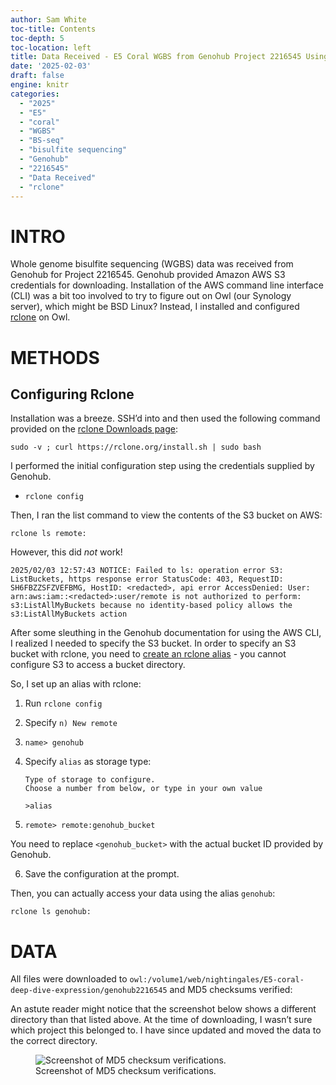 ```yaml
---
author: Sam White
toc-title: Contents
toc-depth: 5
toc-location: left
title: Data Received - E5 Coral WGBS from Genohub Project 2216545 Using Rclone on Owl
date: '2025-02-03'
draft: false
engine: knitr
categories: 
  - "2025"
  - "E5"
  - "coral"
  - "WGBS"
  - "BS-seq"
  - "bisulfite sequencing"
  - "Genohub"
  - "2216545"
  - "Data Received"
  - "rclone"
---
```

# INTRO

Whole genome bisulfite sequencing (WGBS) data was received from Genohub for Project 2216545. Genohub provided Amazon AWS S3 credentials for downloading. Installation of the AWS command line interface (CLI) was a bit too involved to try to figure out on Owl (our Synology server), which might be BSD Linux? Instead, I installed and configured [rclone](https://rclone.org/) on Owl.

# METHODS

## Configuring Rclone

Installation was a breeze. SSH'd into and then used the following command provided on the [rclone Downloads page](https://rclone.org/downloads/):

`sudo -v ; curl https://rclone.org/install.sh | sudo bash`

I performed the initial configuration step using the credentials supplied by Genohub.

- `rclone config`

Then, I ran the list command to view the contents of the S3 bucket on AWS:

`rclone ls remote:`

However, this did _not_ work!

```
2025/02/03 12:57:43 NOTICE: Failed to ls: operation error S3: ListBuckets, https response error StatusCode: 403, RequestID: SH6FBZZSFZVEFBMG, HostID: <redacted>, api error AccessDenied: User: arn:aws:iam::<redacted>:user/remote is not authorized to perform: s3:ListAllMyBuckets because no identity-based policy allows the s3:ListAllMyBuckets action
```

After some sleuthing in the Genohub documentation for using the AWS CLI, I realized I needed to specify the S3 bucket. In order to specify an S3 bucket with rclone, you need to [create an rclone alias](https://rclone.org/alias/) - you cannot configure S3 to access a bucket directory.

So, I set up an alias with rclone:

1. Run `rclone config`

2. Specify `n) New remote`

3. `name> genohub`

4. Specify `alias` as storage type:

    ```
    Type of storage to configure.
    Choose a number from below, or type in your own value

    >alias
    ```

5. ```remote> remote:genohub_bucket``` 

::: {.callout-note}
You need to replace `<genohub_bucket>` with the actual bucket ID provided by Genohub.
:::

6. Save the configuration at the prompt.

Then, you can actually access your data using the alias `genohub`:

`rclone ls genohub:`

# DATA

All files were downloaded to `owl:/volume1/web/nightingales/E5-coral-deep-dive-expression/genohub2216545` and MD5 checksums verified:

::: {.callout-note}
An astute reader might notice that the screenshot below shows a different directory than that listed above. At the time of downloading, I wasn't sure which project this belonged to. I have since updated and moved the data to the correct directory.
:::

![Screenshot of MD5 checksum verifications.](./20250203-e5-wgbs-genohub-md5-verification-01.png)